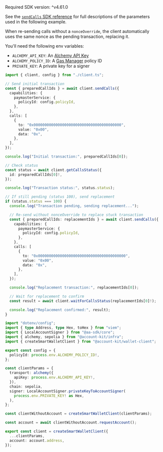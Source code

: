 <Info>Required SDK version: ^v4.61.0</Info>

See the [`sendCalls` SDK
reference](/docs/wallets/reference/account-kit/wallet-client/functions/sendCalls)
for full descriptions of the parameters used in the following example.

When re-sending calls without a `nonceOverride`, the client automatically uses the same nonce as the pending transaction, replacing it.

You'll need the following env variables:

- `ALCHEMY_API_KEY`: An [Alchemy API Key](https://dashboard.alchemy.com/apps)
- `ALCHEMY_POLICY_ID`: A [Gas Manager](https://dashboard.alchemy.com/gas-manager/policy/create) policy ID
- `PRIVATE_KEY`: A private key for a signer

<CodeBlocks>

```ts title="retryTransaction.ts"
import { client, config } from "./client.ts";

// Send initial transaction
const { preparedCallIds } = await client.sendCalls({
  capabilities: {
    paymasterService: {
      policyId: config.policyId,
    },
  },
  calls: [
    {
      to: "0x0000000000000000000000000000000000000000",
      value: "0x00",
      data: "0x",
    },
  ],
});

console.log("Initial transaction:", preparedCallIds[0]);

// Check status
const status = await client.getCallsStatus({
  id: preparedCallIds[0]!,
});

console.log("Transaction status:", status.status);

// If still pending (status 100), send replacement
if (status.status === 100) {
  console.log("Transaction pending, sending replacement...");

  // Re-send without nonceOverride to replace stuck transaction
  const { preparedCallIds: replacementIds } = await client.sendCalls({
    capabilities: {
      paymasterService: {
        policyId: config.policyId,
      },
    },
    calls: [
      {
        to: "0x0000000000000000000000000000000000000000",
        value: "0x00",
        data: "0x",
      },
    ],
  });

  console.log("Replacement transaction:", replacementIds[0]);

  // Wait for replacement to confirm
  const result = await client.waitForCallsStatus(replacementIds[0]!);

  console.log("Replacement confirmed:", result);
}
```

```ts title="client.ts"
import "dotenv/config";
import { type Address, type Hex, toHex } from "viem";
import { LocalAccountSigner } from "@aa-sdk/core";
import { alchemy, sepolia } from "@account-kit/infra";
import { createSmartWalletClient } from "@account-kit/wallet-client";

export const config = {
  policyId: process.env.ALCHEMY_POLICY_ID!,
};

const clientParams = {
  transport: alchemy({
    apiKey: process.env.ALCHEMY_API_KEY!,
  }),
  chain: sepolia,
  signer: LocalAccountSigner.privateKeyToAccountSigner(
    process.env.PRIVATE_KEY! as Hex,
  ),
};

const clientWithoutAccount = createSmartWalletClient(clientParams);

const account = await clientWithoutAccount.requestAccount();

export const client = createSmartWalletClient({
  ...clientParams,
  account: account.address,
});
```

</CodeBlocks>
